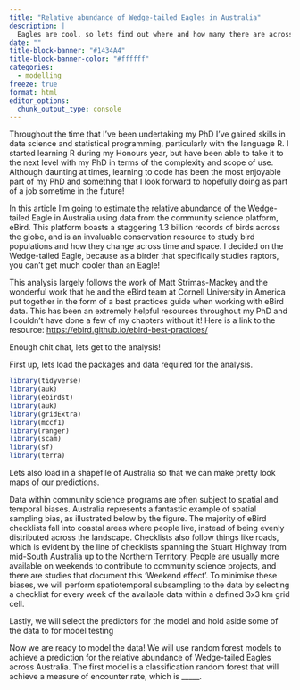 ```yaml
---
title: "Relative abundance of Wedge-tailed Eagles in Australia"
description: |
  Eagles are cool, so lets find out where and how many there are across Australia!
date: ""
title-block-banner: "#1434A4"
title-block-banner-color: "#ffffff"
categories: 
  - modelling
freeze: true
format: html
editor_options:
  chunk_output_type: console
---
```


Throughout the time that I've been undertaking my PhD I've gained skills in data science and statistical programming, particularly with the language R. I started learning R during my Honours year, but have been able to take it to the next level with my PhD in terms of the complexity and scope of use. Although daunting at times, learning to code has been the most enjoyable part of my PhD and something that I look forward to hopefully doing as part of a job sometime in the future!

In this article I'm going to estimate the relative abundance of the Wedge-tailed Eagle in Australia using data from the community science platform, eBird. This platform boasts a staggering 1.3 billion records of birds across the globe, and is an invaluable conservation resource to study bird populations and how they change across time and space. I decided on the Wedge-tailed Eagle, because as a birder that specifically studies raptors, you can't get much cooler than an Eagle!

This analysis largely follows the work of Matt Strimas-Mackey and the wonderful work that he and the eBird team at Cornell University in America put together in the form of a best practices guide when working with eBird data. This has been an extremely helpful resources throughout my PhD and I couldn't have done a few of my chapters without it! Here is a link to the resource: <https://ebird.github.io/ebird-best-practices/>

Enough chit chat, lets get to the analysis!

First up, lets load the packages and data required for the analysis.

```r
library(tidyverse)
library(auk)
library(ebirdst)
library(auk)
library(gridExtra)
library(mccf1)
library(ranger)
library(scam)
library(sf)
library(terra)
```

Lets also load in a shapefile of Australia so that we can make pretty look maps of our predictions.

Data within community science programs are often subject to spatial and temporal biases. Australia represents a fantastic example of spatial sampling bias, as illustrated below by the figure. The majority of eBird checklists fall into coastal areas where people live, instead of being evenly distributed across the landscape. Checklists also follow things like roads, which is evident by the line of checklists spanning the Stuart Highway from mid-South Australia up to the Northern Territory. People are usually more available on weekends to contribute to community science projects, and there are studies that document this 'Weekend effect'. To minimise these biases, we will perform spatiotemporal subsampling to the data by selecting a checklist for every week of the available data within a defined 3x3 km grid cell.

Lastly, we will select the predictors for the model and hold aside some of the data to for model testing

Now we are ready to model the data! We will use random forest models to achieve a prediction for the relative abundance of Wedge-tailed Eagles across Australia. The first model is a classification random forest that will achieve a measure of encounter rate, which is \_\_\_\_\_.
